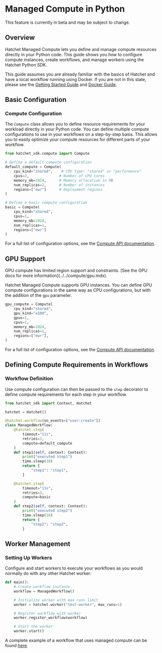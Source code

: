
# Managed Compute in Python

<Callout type="info">
  This feature is currently in beta and may be subject to change.
</Callout>

## Overview

Hatchet Managed Compute lets you define and manage compute resources directly in your Python code. This guide shows you how to configure compute instances, create workflows, and manage workers using the Hatchet Python SDK.

This guide assumes you are already familiar with the basics of Hatchet and have a local workflow running using Docker. If you are not in this state, please see the [Getting Started Guide](../../getting-started.mdx) and [Docker Guide](./docker.mdx).

## Basic Configuration

### Compute Configuration

The `Compute` class allows you to define resource requirements for your workload directly in your Python code. You can define multiple compute configurations to use in your workflows on a step-by-step basis. This allows you to easily optimize your compute resources for different parts of your workflow.

```python
from hatchet_sdk.compute import Compute

# Define a default compute configuration
default_compute = Compute(
    cpu_kind="shared",    # CPU type: "shared" or "performance"
    cpus=2,              # Number of CPU cores
    memory_mb=1024,      # Memory allocation in MB
    num_replicas=2,      # Number of instances
    regions=["ewr"]      # Deployment regions
)

# Define a basic compute configuration
basic = Compute(
    cpu_kind="shared",
    cpus=1,
    memory_mb=1024,
    num_replicas=1,
    regions=["ewr"]
)
```

For a full list of configuration options, see the [Compute API documentation](../../compute/cpu.mdx#basic-configuration).

## GPU Support

<Callout type="warning">
  GPU compute has limited region support and constraints. [See the GPU docs for
  more information](../../compute/gpu.mdx).
</Callout>

Hatchet Managed Compute supports GPU instances. You can define GPU compute configurations in the same way as CPU configurations, but with the addition of the `gpu` parameter.

```python
gpu_compute = Compute(
    cpu_kind="shared",
    gpu_kind="a100",
    gpus=1,
    cpus=1,
    memory_mb=1024,
    num_replicas=1,
    regions=["ewr"],
)
```

For a full list of configuration options, see the [Compute API documentation](../../compute/infra-as-code.mdx#gpu).

## Defining Compute Requirements in Workflows

### Workflow Definition

Use compute configuration can then be passed to the `step` decorator to define compute requirements for each step in your workflow.

```python
from hatchet_sdk import Context, Hatchet

hatchet = Hatchet()

@hatchet.workflow(on_events=["user:create"])
class ManagedWorkflow:
    @hatchet.step(
        timeout="11s",
        retries=3,
        compute=default_compute
    )
    def step1(self, context: Context):
        print("executed step1")
        time.sleep(10)
        return {
            "step1": "step1",
        }

    @hatchet.step(
        timeout="11s",
        retries=3,
        compute=basic
    )
    def step2(self, context: Context):
        print("executed step2")
        time.sleep(10)
        return {
            "step2": "step2",
        }
```

## Worker Management

### Setting Up Workers

Configure and start workers to execute your workflows as you would normally do with any other Hatchet worker:

```python
def main():
    # Create workflow instance
    workflow = ManagedWorkflow()

    # Initialize worker with max runs limit
    worker = hatchet.worker("test-worker", max_runs=1)

    # Register workflow with worker
    worker.register_workflow(workflow)

    # Start the worker
    worker.start()
```

A complete example of a workflow that uses managed compute can be found [here](https://github.com/hatchet-dev/managed-compute-examples/tree/main/python).

